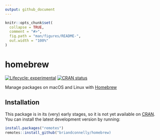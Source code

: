 ```yaml
---
output: github_document
---
```


<!-- README.md is generated from README.Rmd. Please edit that file -->

```r
knitr::opts_chunk$set(
  collapse = TRUE,
  comment = "#>",
  fig.path = "man/figures/README-",
  out.width = "100%"
)
```

# homebrew

<!-- badges: start -->
[![Lifecycle: experimental](https://img.shields.io/badge/lifecycle-experimental-orange.svg)](https://lifecycle.r-lib.org/articles/stages.html#experimental)
[![CRAN status](https://www.r-pkg.org/badges/version/homebrew)](https://CRAN.R-project.org/package=homebrew)
<!-- badges: end -->

Manage packages on macOS and Linux with [Homebrew](https://brew.sh/)

## Installation

This package is in its (very) early stages, so it is not yet available on [CRAN](https://CRAN.R-project.org).
You can install the latest development version by running:

``` r
install.packages("remotes")
remotes::install_github("briandconnelly/homebrew)
```
